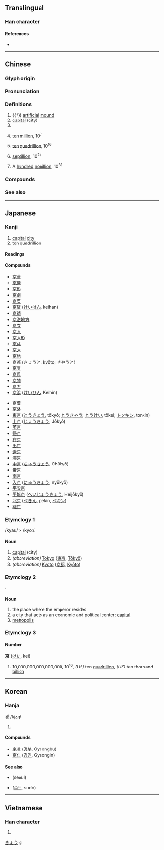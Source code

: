 {{also|亰}}
{{character info/new}}
<!-- may be replaced by zh-forms -->
==Translingual==
{{stroke order|strokes=8}}

===Han character===
{{Han char|rn=8|rad=亠|as=06|sn=8|four=00906|canj=YRF|ids=⿳亠口小}}

====References====
* {{Han ref|kx=0088.190|dkj=00299|dj=0187.110|hdz=10284.060|uh=4EAC|ud=20140|bh=A8CA|bd=43210}}

----

==Chinese==
{{zh-forms|alt=亰}}

===Glyph origin===
{{Han etym}}

===Pronunciation===
{{zh-pron
|m=jīng
|c=ging1
|h=pfs=kîn
|md=gĭng
|mn=kiaⁿ/keng
|mn_note=kiaⁿ - vernacular; keng - literary
|mn-t=gian1
|w=1jin
|mc=y
|oc=y
|ma=y
|cat=n,num
}}

===Definitions===
{{zh-hanzi}}

# {{†}} [[artificial]] [[mound]]
# [[capital]] (city)
# {{zh-short|北京|Beijing}}
# {{lb|zh|obsolete}} [[ten]] [[million]], 10<sup>7</sup>
# {{lb|zh|obsolete}} [[ten]] [[quadrillion]], 10<sup>16</sup>
# {{lb|zh|obsolete}} [[septillion]], 10<sup>24</sup>
# {{lb|zh|obsolete}} A [[hundred]] [[nonillion]], 10<sup>32</sup>

===Compounds===
{{zh-der|京白|京白梨|京菜|京城|東京|京都|京二胡|京官|京胡|京華|京劇|京派|京腔|京師|京味|京味兒|京戲|京韻大鼓|京族|京津大鼓|北京時間|京債|京花子|京兆|五日京兆|北京鴨|京報|京闕|京室|京倉|京畿|中京|京府|北京|京京|京油子|京調|上京|京語|二京|京洛|北京條約|京兆尹|京堂|京畿令|京尹|京江|京斯敦|帝京|京話|京滬鐵路|京東大鼓|北京狗|京口|京邑|京觀|四京|兩京|南京|京八寸|京片子|京縣|南京條約|北京大學|北京人|北京之春|京繡|光復舊京|京察|東京灣|玉京|東京股市|汴京|研京練都|神京|洛京|海京|放京債|盛京|燕京|灤京|東京影展|莫之與京|鎬京|進京|西京雜記|西京|維京人|陪京|西京賦}}

===See also===
{{zh-numerals-10^4}}

{{cln|zh|numeral symbols|numerals}}

----

==Japanese==

===Kanji===
{{ja-kanji|grade=2|rs=亠06}}

# [[capital]] [[city]]
# ten [[quadrillion]]

====Readings====
{{ja-readings
|goon=きょう<きやう
|kanon=けい
|toon=きん
|kun=みやこ-
|nanori=あつ, たか
}}

====Compounds====
{{top2}}
* [[京華]]
* [[京響]]
* [[京形]]
* [[京劇]]
* [[京菜]]
* [[京阪]] ([[けいはん]], keihan)
* [[京師]]
* [[京滋地方]]
* [[京女]]
* [[京人]]
* [[京人形]]
* [[京成]]
* [[京大]]
* [[京地]]
* [[京都]] ([[きょうと]], kyōto; [[きやうと]])
* [[京表]]
* [[京風]]
* [[京物]]
* [[京方]]
* [[京浜]] ([[けいひん]], Keihin)
{{mid2}}
* [[京葉]]
* [[京洛]]
* [[東京]] ([[とうきょう]], tōkyō; [[とうきゃう]]; [[とうけい]], tōkei; [[トンキン]], tonkin)
* [[上京]] ([[じょうきょう]], Jōkyō)
* [[英京]]
* [[帰京]]
* [[在京]]
* [[出京]]
* [[退京]]
* [[滞京]]
* [[中京]] ([[ちゅうきょう]], Chūkyō)
* [[帝京]]
* [[南京]]
* [[入京]] ([[にゅうきょう]], nyūkyō)
* [[平安京]]
* [[平城京]] ([[へいじょうきょう]], Heijōkyō)
* [[北京]] ([[ぺきん]], pekin, [[ペキン]])
* [[離京]]
{{bottom}}

===Etymology 1===
/kyau/ > /kyoː/.

====Noun====
{{ja-noun|きょう|hhira=きやう}}

# [[capital]] (city)
# ''(abbreviation)'' [[Tokyo]] ([[東京]], [[Tokyo|Tōkyō]])
# ''(abbreviation)'' [[Kyoto]] ([[京都]], [[Kyoto|Kyōto]])

===Etymology 2===
{{compound|宮|tr1=miya|t1=imperial palace|処|tr2=ko|t2=place|lang=ja}}.

====Noun====
{{ja-noun|みやこ}}

# the place where the emperor resides
# a city that acts as an economic and political center; [[capital]]
# [[metropolis]]

===Etymology 3===

====Number====
'''京''' ([[けい]], kei)

# 10,000,000,000,000,000, 10<sup>16</sup>, ''(US)'' ten [[quadrillion]], ''(UK)'' ten thousand [[billion]]

[[Category:Japanese nouns|きょう]]
[[Category:Japanese numeral symbols|g]]

----

==Korean==

===Hanja===
경 /kjʌ̹ŋ/
{{ko-hanja|hangeul=경|mr=kyŏng|y=kyeng}}

# {{defn|lang=ko|sort=亠06}}

====Compounds====
* [[京釜]] ([[경부]], Gyeongbu)
* [[京仁]] ([[경인]], Gyeongin)

====See also====
* {{l|ko|서울}} (seoul)
* {{l|ko|首都}} ([[수도]], sudo)

----

==Vietnamese==

===Han character===
{{vi-hantu|kinh|rs=亠06}}

# {{defn|lang=vi|sort=亠06}}